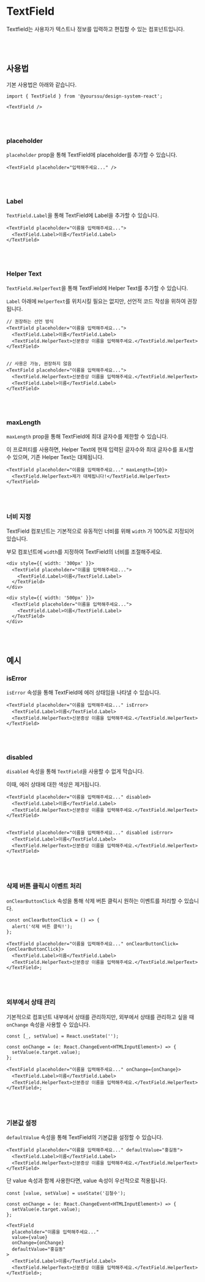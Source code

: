 
<Meta of={TextFieldStories} />

# TextField

Textfield는 사용자가 텍스트나 정보를 입력하고 편집할 수 있는 컴포넌트입니다.

<Canvas of={TextFieldStories.Control} />
<Controls />

<br />
<br />

## 사용법

기본 사용법은 아래와 같습니다.

```tsx
import { TextField } from '@yourssu/design-system-react';
```

```tsx
<TextField />
```

<Canvas of={TextFieldStories.Usage} withSource="none" />

<br />
<br />

### placeholder

`placeholder` prop을 통해 TextField에 placeholder를 추가할 수 있습니다.

```tsx
<TextField placeholder="입력해주세요..." />
```

<Canvas of={TextFieldStories.Placeholder} withSource="none" />

<br />
<br />

### Label

`TextField.Label`을 통해 TextField에 Label을 추가할 수 있습니다.

```tsx
<TextField placeholder="이름을 입력해주세요...">
  <TextField.Label>이름</TextField.Label>
</TextField>
```

<Canvas of={TextFieldStories.Label} withSource="none" />

<br />
<br />

### Helper Text

`TextField.HelperText`을 통해 TextField에 Helper Text를 추가할 수 있습니다.

`Label` 아래에 `HelperText`를 위치시킬 필요는 없지만, 선언적 코드 작성을 위하여 권장됩니다.

```tsx
// 권장하는 선언 방식
<TextField placeholder="이름을 입력해주세요...">
  <TextField.Label>이름</TextField.Label>
  <TextField.HelperText>신분증상 이름을 입력해주세요.</TextField.HelperText>
</TextField>


// 사용은 가능, 권장하지 않음
<TextField placeholder="이름을 입력해주세요...">
  <TextField.HelperText>신분증상 이름을 입력해주세요.</TextField.HelperText>
  <TextField.Label>이름</TextField.Label>
</TextField>
```

<Canvas of={TextFieldStories.HelperText} withSource="none" />

<br />
<br />

### maxLength

`maxLength` prop을 통해 TextField에 최대 글자수를 제한할 수 있습니다.

이 프로퍼티를 사용하면, Helper Text에 현재 입력된 글자수와 최대 글자수를 표시할 수 있으며, 기존 Helper Text는 대체됩니다.

```tsx
<TextField placeholder="이름을 입력해주세요..." maxLength={10}>
  <TextField.HelperText>제가 대체됩니다!</TextField.HelperText>
</TextField>
```

<Canvas of={TextFieldStories.MaxLength} withSource="none" />

<br />
<br />

### 너비 지정

TextField 컴포넌트는 기본적으로 유동적인 너비를 위해 `width` 가 100%로 지정되어 있습니다.

부모 컴포넌트에 `width`를 지정하여 TextField의 너비를 조절해주세요.

```tsx
<div style={{ width: '300px' }}>
  <TextField placeholder="이름을 입력해주세요...">
    <TextField.Label>이름</TextField.Label>
  </TextField>
</div>

<div style={{ width: '500px' }}>
  <TextField placeholder="이름을 입력해주세요...">
    <TextField.Label>이름</TextField.Label>
  </TextField>
</div>
```

<Canvas of={TextFieldStories.Width} withSource="none" />

<br />
<br />

## 예시

### isError

`isError` 속성을 통해 TextField에 에러 상태임을 나타낼 수 있습니다.

```tsx
<TextField placeholder="이름을 입력해주세요..." isError>
  <TextField.Label>이름</TextField.Label>
  <TextField.HelperText>신분증상 이름을 입력해주세요.</TextField.HelperText>
</TextField>
```

<Canvas of={TextFieldStories.Error} withSource="none" />

<br />
<br />

### disabled

`disabled` 속성을 통해 `TextField`을 사용할 수 없게 막습니다.

이때, 에러 상태에 대한 색상은 제거됩니다.

```tsx
<TextField placeholder="이름을 입력해주세요..." disabled>
  <TextField.Label>이름</TextField.Label>
  <TextField.HelperText>신분증상 이름을 입력해주세요.</TextField.HelperText>
</TextField>


<TextField placeholder="이름을 입력해주세요..." disabled isError>
  <TextField.Label>이름</TextField.Label>
  <TextField.HelperText>신분증상 이름을 입력해주세요.</TextField.HelperText>
</TextField>
```

<Canvas of={TextFieldStories.Disabled} withSource="none" />

<br />
<br />

### 삭제 버튼 클릭시 이벤트 처리

`onClearButtonClick` 속성을 통해 삭제 버튼 클릭시 원하는 이벤트를 처리할 수 있습니다.

```tsx
const onClearButtonClick = () => {
  alert('삭제 버튼 클릭!');
};

<TextField placeholder="이름을 입력해주세요..." onClearButtonClick={onClearButtonClick}>
  <TextField.Label>이름</TextField.Label>
  <TextField.HelperText>신분증상 이름을 입력해주세요.</TextField.HelperText>
</TextField>;
```

<Canvas of={TextFieldStories.OnClearButtonClick} withSource="none" />

<br />
<br />

### 외부에서 상태 관리

기본적으로 컴포넌트 내부에서 상태를 관리하지만, 외부에서 상태를 관리하고 싶을 때 `onChange` 속성을 사용할 수 있습니다.

```tsx
const [_, setValue] = React.useState('');

const onChange = (e: React.ChangeEvent<HTMLInputElement>) => {
  setValue(e.target.value);
};

<TextField placeholder="이름을 입력해주세요..." onChange={onChange}>
  <TextField.Label>이름</TextField.Label>
  <TextField.HelperText>신분증상 이름을 입력해주세요.</TextField.HelperText>
</TextField>;
```

<Canvas of={TextFieldStories.OnChange} withSource="none" />

<br />
<br />

### 기본값 설정

`defaultValue` 속성을 통해 TextField의 기본값을 설정할 수 있습니다.

```tsx
<TextField placeholder="이름을 입력해주세요..." defaultValue="홍길동">
  <TextField.Label>이름</TextField.Label>
  <TextField.HelperText>신분증상 이름을 입력해주세요.</TextField.HelperText>
</TextField>
```

<Canvas of={TextFieldStories.DefaultValue} withSource="none" />

단 value 속성과 함께 사용한다면, value 속성이 우선적으로 적용됩니다.

```tsx
const [value, setValue] = useState('김철수');

const onChange = (e: React.ChangeEvent<HTMLInputElement>) => {
  setValue(e.target.value);
};

<TextField
  placeholder="이름을 입력해주세요..."
  value={value}
  onChange={onChange}
  defaultValue="홍길동"
>
  <TextField.Label>이름</TextField.Label>
  <TextField.HelperText>신분증상 이름을 입력해주세요.</TextField.HelperText>
</TextField>;
```

<Canvas of={TextFieldStories.DefaultValueWithValue} withSource="none" />
